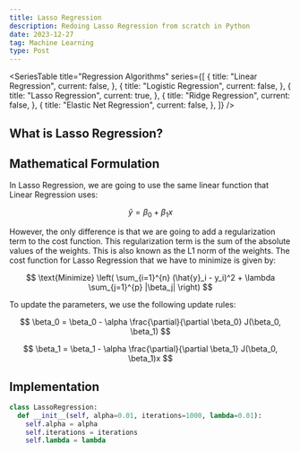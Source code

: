 ```yaml
---
title: Lasso Regression
description: Redoing Lasso Regression from scratch in Python
date: 2023-12-27
tag: Machine Learning
type: Post
---
```


<SeriesTable
  title="Regression Algorithms"
  series={[
    {
      title: "Linear Regression",
      current: false,
    },
    {
      title: "Logistic Regression",
      current: false,
    },
    {
      title: "Lasso Regression",
      current: true,
    },
    {
      title: "Ridge Regression",
      current: false,
    },
    {
      title: "Elastic Net Regression",
      current: false,
    },
  ]}
/>

## What is Lasso Regression?

## Mathematical Formulation

In Lasso Regression, we are going to use the same linear function that Linear Regression uses:

$$
\hat{y} = \beta_0 + \beta_1 x
$$

However, the only difference is that we are going to add a regularization term to the cost function. 
This regularization term is the sum of the absolute values of the weights. This is also known as the L1 norm of the weights.
The cost function for Lasso Regression that we have to minimize is given by:

$$
\text{Minimize} \left( \sum_{i=1}^{n} (\hat{y}_i - y_i)^2 + \lambda \sum_{j=1}^{p} |\beta_j| \right)
$$

To update the parameters, we use the following update rules:

$$
\beta_0 = \beta_0 - \alpha \frac{\partial}{\partial \beta_0} J(\beta_0, \beta_1)
$$

$$
\beta_1 = \beta_1 - \alpha \frac{\partial}{\partial \beta_1} J(\beta_0, \beta_1)x
$$

## Implementation

```python
class LassoRegression:
  def __init__(self, alpha=0.01, iterations=1000, lambda=0.01):
    self.alpha = alpha
    self.iterations = iterations
    self.lambda = lambda
```